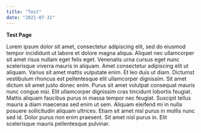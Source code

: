 ```yaml
---
title: "Test"
date: "2021-07-31"
---
```


**Test Page**

Lorem ipsum dolor sit amet, consectetur adipiscing elit, sed do eiusmod tempor incididunt ut labore et dolore magna aliqua. Aliquet nec ullamcorper sit amet risus nullam eget felis eget. Venenatis urna cursus eget nunc scelerisque viverra mauris in aliquam. Amet consectetur adipiscing elit ut aliquam. Varius sit amet mattis vulputate enim. Et leo duis ut diam. Dictumst vestibulum rhoncus est pellentesque elit ullamcorper dignissim. Sit amet dictum sit amet justo donec enim. Purus sit amet volutpat consequat mauris nunc congue nisi. Elit ullamcorper dignissim cras tincidunt lobortis feugiat. Mattis aliquam faucibus purus in massa tempor nec feugiat. Suscipit tellus mauris a diam maecenas sed enim ut sem. Aliquam eleifend mi in nulla posuere sollicitudin aliquam ultrices. Etiam sit amet nisl purus in mollis nunc sed id. Dolor purus non enim praesent. Sit amet nisl purus in. Elit scelerisque mauris pellentesque pulvinar.
